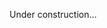 
[//]: # (Code to run mc construction with SuperCell for a discrete dataset)

Under construction...
